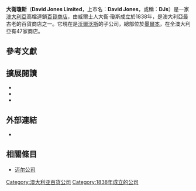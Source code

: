 {{Infobox company
|name             = David Jones Limited
|logo             = David Jones Limited Logo.svg
|type             = [[子公司|子公司]]
|foundation       = 1838年于[[悉尼|悉尼]]
|founder          = 大衛·瓊斯
|location_city    = 墨爾本
|location_country = [[澳大利亞|澳大利亞]]
|locations        = 47
|key_people       = {{unbulleted list|Iain Nairn ([[CEO|CEO]])|David Thomas ([[COO|COO]])|Gordon Cairns（董事長）}}
|area_served      = 澳大利亞
|industry         =零售
|face             = Jessica Gomes
|products         = 化妝品、服飾、家用器皿、家具、電器和食物等
|revenue          = A$18.5億<small>（2013）</small><ref name="David Jones Limited 2013 Annual Report">{{cite web|last=Sales report|title=David Jones Limited 2013 Annual Report|url=http://www.davidjones.com.au/For-Investors/Presentations-and-reports?year=2013#content/|accessdate=13 February 2014|archive-date=2015-09-23|archive-url=https://web.archive.org/web/20150923212851/http://www.davidjones.com.au/For-Investors/Presentations-and-reports?year=2013#content/|dead-url=no}}</ref>  
|operating_income = [[澳元|A$]]1.49億<small>（2013）</small><ref name="David Jones Limited 2013 Annual Report" />
|net_income       = 
|equity           = A$8.01億<small>（2013）</small><ref name="David Jones Limited 2013 Annual Report" />
|num_employees    = 7200 <small>（2014）</small><ref>{{cite web|url=http://www.woolworthsholdings.co.za/investor/annual_reports/ar2014/whl_2014_integrated_reprt.pdf|title=WHL 2014 Integrated Report|accessdate=8 October 2014|archive-date=2018-02-23|archive-url=https://web.archive.org/web/20180223171644/https://www.woolworthsholdings.co.za/investor/annual_reports/ar2014/whl_2014_integrated_reprt.pdf/|dead-url=no}}</ref>
|parent           = [[沃爾沃斯|沃爾沃斯]]
|divisions        =
|subsid           = 
|owner            = 
|caption          = 
|homepage         = [http://shop.davidjones.com.au/ DavidJones.com.au]
|dissolved        = 
|footnotes        = 
}}
'''大衛瓊斯'''（'''David Jones Limited'''，上市名：'''David Jones'''，或稱：'''DJs'''）是一家[[澳大利亞|澳大利亞]]高檔連鎖[[百貨商店|百貨商店]]，由威爾士人大衛·瓊斯成立於1838年，是澳大利亞最古老的百貨商店之一。它現在是[[沃爾沃斯|沃爾沃斯]]的子公司，總部位於[[墨爾本|墨爾本]]，在全澳大利亞有47家商店。

==參考文獻==
{{Reflist|30em}}

==擴展閱讀==
*{{cite book|last=O'Neill|first=Helen|title=David Jones: 175 Years|year=2013|publisher=NewSouth Publishing|location=Sydney NSW|isbn=978 174223 349 9}}
*{{cite book|last=Reekie|first=Gail|title=Sydney's big stores 1880-1930: gender and mass marketing.|year=1987|publisher=Thesis (Ph.D.), 1989.|location=University of Sydney|url=http://trove.nla.gov.au/version/22815658|access-date=2015-05-22|archive-date=2020-08-01|archive-url=https://web.archive.org/web/20200801112307/https://trove.nla.gov.au/version/22815658}}
*{{cite book|last=Valsamis|first=Paula|title=The architecture of Sydney department stores 1880-1930 its ideological function in society|year=1985|publisher=Thesis (B.Arch.), 1985.|location=University of New South Wales|url=http://trove.nla.gov.au/version/22075562|access-date=2015-05-22|archive-date=2020-08-01|archive-url=https://web.archive.org/web/20200801171642/https://trove.nla.gov.au/version/22075562}}

== 外部連結 ==
* {{Official website|http://shop.davidjones.com.au/}}

== 相關條目 ==
* [[迈尔公司|迈尔公司]]

[[Category:澳大利亚百货公司|Category:澳大利亚百货公司]]
[[Category:1838年成立的公司|Category:1838年成立的公司]]